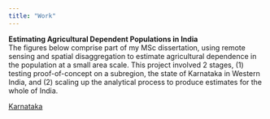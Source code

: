 ```yaml
---
title: "Work"
---
```


**Estimating Agricultural Dependent Populations in India**  
The figures below comprise part of my MSc dissertation, using remote sensing and spatial disaggregation to estimate agricultural dependence in the population at a small area scale. This project involved 2 stages, (1) testing proof-of-concept on a subregion, the state of Karnataka in Western India, and (2) scaling up the analytical process to produce estimates for the whole of India. 

[Karnataka](img/allmaps_karnataka_20230823.png)